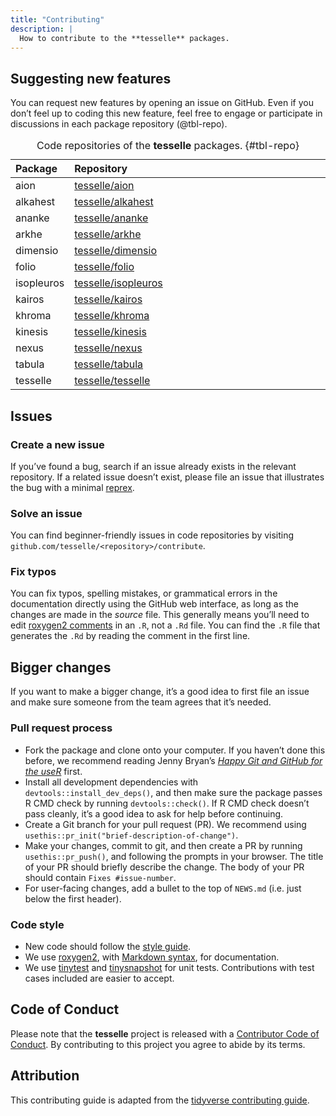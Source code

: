 ```yaml
---
title: "Contributing"
description: |
  How to contribute to the **tesselle** packages.
---
```


## Suggesting new features

You can request new features by opening an issue on GitHub. Even if you don't feel up to coding this new feature, feel free to engage or participate in discussions in each package repository (@tbl-repo).

| Package    | Repository                                                    |
|:-----------|:--------------------------------------------------------------|
| aion       | [tesselle/aion](https://github.com/tesselle/aion)             |
| alkahest   | [tesselle/alkahest](https://github.com/tesselle/alkahest)     |
| ananke     | [tesselle/ananke](https://github.com/tesselle/ananke)         |
| arkhe      | [tesselle/arkhe](https://github.com/tesselle/arkhe)           |
| dimensio   | [tesselle/dimensio](https://github.com/tesselle/dimensio)     |
| folio      | [tesselle/folio](https://github.com/tesselle/folio)           |
| isopleuros | [tesselle/isopleuros](https://github.com/tesselle/isopleuros) |
| kairos     | [tesselle/kairos](https://github.com/tesselle/kairos)         |
| khroma     | [tesselle/khroma](https://github.com/tesselle/khroma)         |
| kinesis    | [tesselle/kinesis](https://github.com/tesselle/kinesis)       |
| nexus      | [tesselle/nexus](https://github.com/tesselle/nexus)           |
| tabula     | [tesselle/tabula](https://github.com/tesselle/tabula)         |
| tesselle   | [tesselle/tesselle](https://github.com/tesselle/tesselle)     |

: Code repositories of the **tesselle** packages. {#tbl-repo}

## Issues

### Create a new issue

If you've found a bug, search if an issue already exists in the relevant repository. If a related issue doesn't exist, please file an issue that illustrates the bug with a minimal [reprex](https://www.tidyverse.org/help/#reprex).

### Solve an issue

You can find beginner-friendly issues in code repositories by visiting `github.com/tesselle/<repository>/contribute`.

### Fix typos

You can fix typos, spelling mistakes, or grammatical errors in the documentation directly using the GitHub web interface, as long as the changes are made in the _source_ file. This generally means you'll need to edit [roxygen2 comments](https://roxygen2.r-lib.org/articles/roxygen2.html) in an `.R`, not a `.Rd` file. You can find the `.R` file that generates the `.Rd` by reading the comment in the first line.

## Bigger changes

If you want to make a bigger change, it's a good idea to first file an issue and make sure someone from the team agrees that it's needed.

### Pull request process

* Fork the package and clone onto your computer. If you haven't done this before, we recommend reading Jenny Bryan's [*Happy Git and GitHub for the useR*](https://happygitwithr.com) first.
* Install all development dependencies with `devtools::install_dev_deps()`, and then make sure the package passes R CMD check by running `devtools::check()`. If R CMD check doesn't pass cleanly, it's a good idea to ask for help before continuing.
* Create a Git branch for your pull request (PR). We recommend using `usethis::pr_init("brief-description-of-change")`.
* Make your changes, commit to git, and then create a PR by running `usethis::pr_push()`, and following the prompts in your browser. The title of your PR should briefly describe the change. The body of your PR should contain `Fixes #issue-number`.
* For user-facing changes, add a bullet to the top of `NEWS.md` (i.e. just below the first header).

### Code style

* New code should follow the [style guide](style.html).
* We use [roxygen2](https://roxygen2.r-lib.org), with [Markdown syntax](https://roxygen2.r-lib.org/articles/rd-formatting.html), for documentation.
* We use [tinytest](https://github.com/markvanderloo/tinytest) and [tinysnapshot](https://github.com/vincentarelbundock/tinysnapshot) for unit tests. Contributions with test cases included are easier to accept.  

## Code of Conduct

Please note that the **tesselle** project is released with a [Contributor Code of Conduct](conduct.html). By contributing to this project you agree to abide by its terms.

## Attribution {.appendix}

This contributing guide is adapted from the [tidyverse contributing guide](https://raw.githubusercontent.com/r-lib/usethis/master/inst/templates/tidy-contributing.md).
